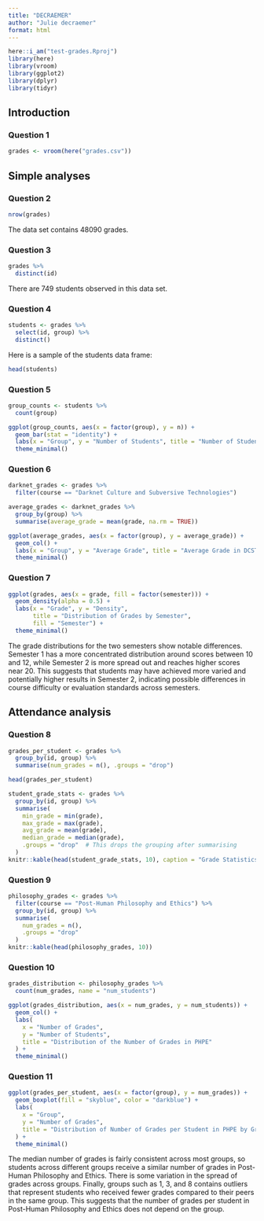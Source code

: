 ```yaml
---
title: "DECRAEMER"
author: "Julie decraemer"
format: html
---
```

```r
here::i_am("test-grades.Rproj")
library(here)
library(vroom)
library(ggplot2)
library(dplyr)
library(tidyr)
```
## Introduction
### Question 1
```r
grades <- vroom(here("grades.csv"))
```
## Simple analyses
### Question 2
```r
nrow(grades)
```
The data set contains 48090 grades.

### Question 3
```r
grades %>%
  distinct(id)
```
There are 749 students observed in this data set.

### Question 4
```r
students <- grades %>%
  select(id, group) %>%
  distinct()
```
Here is a sample of the students data frame:
```r
head(students)
```

### Question 5
```r
group_counts <- students %>%
  count(group)

ggplot(group_counts, aes(x = factor(group), y = n)) +
  geom_bar(stat = "identity") +
  labs(x = "Group", y = "Number of Students", title = "Number of Students per Group") +
  theme_minimal()
```

### Question 6
```r
darknet_grades <- grades %>%
  filter(course == "Darknet Culture and Subversive Technologies")

average_grades <- darknet_grades %>%
  group_by(group) %>%
  summarise(average_grade = mean(grade, na.rm = TRUE))

ggplot(average_grades, aes(x = factor(group), y = average_grade)) +
  geom_col() +
  labs(x = "Group", y = "Average Grade", title = "Average Grade in DCST by Group") +
  theme_minimal()
```
### Question 7
```r
ggplot(grades, aes(x = grade, fill = factor(semester))) +
  geom_density(alpha = 0.5) +
  labs(x = "Grade", y = "Density", 
       title = "Distribution of Grades by Semester",
       fill = "Semester") +
  theme_minimal()
```
The grade distributions for the two semesters show notable differences. Semester 1 has a more concentrated distribution around scores between 10 and 12, while Semester 2 is more spread out and reaches higher scores near 20. This suggests that students may have achieved more varied and potentially higher results in Semester 2, indicating possible differences in course difficulty or evaluation standards across semesters.

## Attendance analysis
### Question 8
```r
grades_per_student <- grades %>%
  group_by(id, group) %>%
  summarise(num_grades = n(), .groups = "drop")

head(grades_per_student)
```
```r
student_grade_stats <- grades %>%
  group_by(id, group) %>%
  summarise(
    min_grade = min(grade),
    max_grade = max(grade),
    avg_grade = mean(grade),
    median_grade = median(grade),
    .groups = "drop"  # This drops the grouping after summarising
  )
knitr::kable(head(student_grade_stats, 10), caption = "Grade Statistics per Student (Sample)")
```
### Question 9
```r
philosophy_grades <- grades %>%
  filter(course == "Post-Human Philosophy and Ethics") %>%
  group_by(id, group) %>%
  summarise(
    num_grades = n(),
    .groups = "drop"
  )
knitr::kable(head(philosophy_grades, 10))
```
### Question 10
```r
grades_distribution <- philosophy_grades %>%
  count(num_grades, name = "num_students")

ggplot(grades_distribution, aes(x = num_grades, y = num_students)) +
  geom_col() +
  labs(
    x = "Number of Grades",
    y = "Number of Students",
    title = "Distribution of the Number of Grades in PHPE"
  ) +
  theme_minimal()
```
### Question 11
```r
ggplot(grades_per_student, aes(x = factor(group), y = num_grades)) +
  geom_boxplot(fill = "skyblue", color = "darkblue") +
  labs(
    x = "Group",
    y = "Number of Grades",
    title = "Distribution of Number of Grades per Student in PHPE by Group"
  ) +
  theme_minimal()
```
The median number of grades is fairly consistent across most groups, so students across different groups receive a similar number of grades in Post-Human Philosophy and Ethics. There is some variation in the spread of grades across groups. Finally, groups such as 1, 3, and 8 contains outliers that represent students who received fewer grades compared to their peers in the same group. This suggests that the number of grades per student in Post-Human Philosophy and Ethics does not depend on the group.
